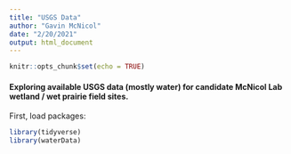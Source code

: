 ```yaml
---
title: "USGS Data"
author: "Gavin McNicol"
date: "2/20/2021"
output: html_document
---
```


```r
knitr::opts_chunk$set(echo = TRUE)
```

#### Exploring available USGS data (mostly water) for candidate McNicol Lab wetland / wet prairie field sites.

First, load packages:
```r
library(tidyverse)
library(waterData)
```

